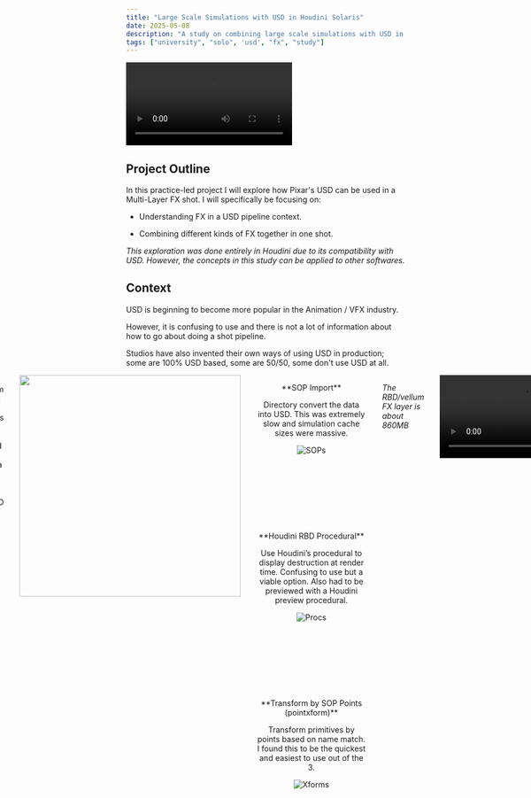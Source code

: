 ```yaml
---
title: "Large Scale Simulations with USD in Houdini Solaris"
date: 2025-05-08
description: "A study on combining large scale simulations with USD in Houdini Solaris."
tags: ["university", "solo", 'usd', "fx", "study"]
---
```


<div class="video-container">
    <video controls> <source src="/blog/personalinquiry/pi_breakdown.mp4" type="video/mp4"/></video>
</div>

## Project Outline

In this practice-led project I will explore how Pixar's USD can be used in a Multi-Layer FX shot. I will specifically be focusing on:

- Understanding FX in a USD pipeline context.

- Combining different kinds of FX together in one shot.

*This exploration was done entirely in Houdini due to its compatibility with USD. However, the concepts in this study can be applied to other softwares.*

## Context

USD is beginning to become more popular in the Animation / VFX industry.

However, it is confusing to use and there is not a lot of information about how to go about doing a shot pipeline.

Studios have also invented their own ways of using USD in production; some are 100% USD based, some are 50/50, some don't use USD at all.​

<div style="display:flex; justify-content: center; gap: 2em;">
    <div>

        ![Pixar's Pipeline](/blog/personalinquiry/pixar_pipe.jpg)

        Pixar's USD Pipeline (Full USD)

    </div>
    <div>

        ![Dreamworks' Pipeline](/blog/personalinquiry/dreamworks_pipe.png)

        Dreamwork's USD Pipeline (mixed USD)

    </div>
</div>


This project looks to explore how to create a full USD FX shot in Houdini Solaris. It will answer:

*​How does USD work in a shot context?​*

*How can I effectively bring my RBD, Vellum, and SOP simulations into USD?​​*

*What’s the most optimal way to cache fluids in USD, and what are procedurals?​​*

*How can I include Volume simulations in my USD file?​​*

*What do I do next?*

## 01 USD Layering
*How does USD work in a shot context?*

<div style="display:flex; justify-content: center; gap: 2em; align-items: start; text-align: left;">
<div>
I began by looking at how USD stages are composed. The two biggest takeaways I got were:​

- USD objects are called “prims”​

- USD files can have “layers” ​

- USD is non-destructive​

- Referencing, Flattening, & Breaking​

I then took the Vesperion Dragon alembic animation and re-exported a USD file alongside some animated FX shapes.​

Sublayers or Asset References reference other .usd files.
Flattening is when all the references are “resolved” and baked into 1 file. This destroys references but means that all your data is stored in 1 place.

<img src="/blog/personalinquiry/layers.png" style="width: 250px; height:auto;"/>

Anything above a layer break doesn’t get included in a USD export.

</div>

<img src="/blog/personalinquiry/anim_script.png" style="height: 840px; width:auto;"/>

</div>


*The animation layer is about 11.5GB*

<div class="video-container">
    <video controls muted> <source src="/blog/personalinquiry/iteration01.mp4" type="video/mp4"/></video>
</div>

*The dragon animation is by creaturestation.com | The boat assets are from polyhaven.com*


## 02 RBD, Vellum, & SOPs
*How can I effectively bring my RBD, Vellum, and SOP simulations into USD?​*
<div style="display:flex; justify-content: center; gap: 2em; falign-items: start; text-align: center;">
<div style="max-width:200px">
I found that Vellum and small SOP simulations could be directly converted into USD by using a SOP Import node and then a USD Render ROP, or using a SOP USD Export node.

</div>

<img src="/blog/personalinquiry/rbd_script.png" style="height: 400px; width:auto;"/>

</div>

<div style="display:flex; justify-content: center; gap: 2em; flex-wrap: wrap; align-items: start; text-align: center;">

<div style="width: 200px;">
<p> **SOP Import** </p>
<p> Directory convert the data into USD. This was extremely slow and simulation cache sizes were massive. </p>

![SOPs](/blog/personalinquiry/sop_import.png)

</div>

<div style="width: 200px;">
<p> **Houdini RBD Procedural** </p>
<p> Use Houdini’s procedural to display destruction at render time. Confusing to use but a viable option. Also had to be previewed with a Houdini preview procedural. </p>

![Procs](/blog/personalinquiry/proc_import.png)

</div>

<div style="width: 200px;">
<p> **Transform by SOP Points (pointxform)**</p>
<p> Transform primitives by points based on name match.  I found this to be the quickest and easiest to use out of the 3. </p>

![Xforms](/blog/personalinquiry/xform_import.png)

</div>

</div>

*The RBD/vellum FX layer is about 860MB*
<div class="video-container">
    <video controls muted> <source src="/blog/personalinquiry/iteration02.mp4" type="video/mp4"/></video>
</div>


## 03 Fluids & Procedurals
*What’s the most optimal way to cache fluids in USD, and what are procedurals?​*

I found that oceans in USD are best approached with using procedurals. 
The Houdini Ocean Procedural takes in a thin surface mesh and an ocean spectrum and then dices and displaces it at render time.
It’s much faster (and smaller in cache size) than trying to dice your mesh for each frame.

<div class="container" style="display:flex; justify-content: center;">

![](/blog/personalinquiry/ocean_script.png)

![](/blog/personalinquiry/ocean_settings.png)

</div>

*The Ocean FX layer is about 11GB*

<div class="video-container">
    <video controls muted> <source src="/blog/personalinquiry/iteration03.mp4" type="video/mp4"/></video>
</div>

*As shown in the playblast, the ocean surface doesn’t displace. This is the advantage of a procedural: faster playback.*

## 04 Volumes
*How can I include Volume simulations in my USD file?*

I found that the best technique for using Volumes in USD is to reference .VDB files.
This is because .VDBs can be externally referenced, which makes updating USD files a lot easier.
One issue I came across was that .VDBs don’t like to be “empty”, so I had to disable the VDB’s visibility before I shows because otherwise It would appear.

<div class="container" style="display:flex; justify-content: center;">

![Script](/blog/personalinquiry/pyro_script.png)

<div>

![Cache](/blog/personalinquiry/pyro_cache.png)

![Cache](/blog/personalinquiry/pyro_cache2.png)

You need to configure the pyrosolver for VDBs

</div>

</div>



*The Pyro/VDB layer is about 24GB*
<div class="video-container">
    <video controls muted> <source src="/blog/personalinquiry/iteration04.mp4" type="video/mp4"/></video>
</div>

## 05 Final Touches
*What do I do next?​*

Similar to my FX layers, I created a lighting layer. The advantage to using a USD layer system was I could disable the FX layer to quickly preview my lighting and materials.
I could then combine all the layers together and render them out. This could be done by creating a master file that references all the layers, or I could flatten the whole project into 1 USD file (and folder with external assets)

<div class="container" style="display:flex; justify-content: center;">

![](/blog/personalinquiry/render_script.png)

![](/blog/personalinquiry/final_script.png)

</div>

*The shot in its entirety is about 54GB*

<div class="video-container">
    <video controls muted> <source src="/blog/personalinquiry/pi_artefact_render.mov" type="video/mp4"/></video>
</div>

## Takeaways

- USD scenes can be overridden and edited non-destructively.


- SOP Imports are good for most cases, large scale sims work best with "Transform by Points".


- USD Procedurals are extremely useful for saving time and memory.


- VDB's break when "empty" and need to be toggled.


- Projects can be "packaged" which is optimal for render-farm rendering.


*This article was written by Christopher Hosken on May 3rd, 2025*